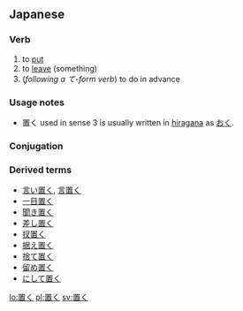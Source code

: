 ==Japanese==                    
{{ja-kanjitab|置}}
===Verb===
{{ja-verb|k|type=1|hira=おく|rom=oku}}

# to [[put]]
# to [[leave]] (something)
# (''following a て-form verb'') to do in advance


===Usage notes===
* 置く used in sense 3 is usually written in [[hiragana]] as [[おく]].


===Conjugation===
{{ja-go-ku|置|お|o}}


===Derived terms===
*[[言い置く]], [[言置く]]
*[[一目置く]]
*[[聞き置く]]
*[[差し置く]]
*[[扠置く]]
*[[据え置く]]
*[[捨て置く]]
*[[留め置く]]
*[[にして置く]]

[[lo:置く]]
[[pl:置く]]
[[sv:置く]]